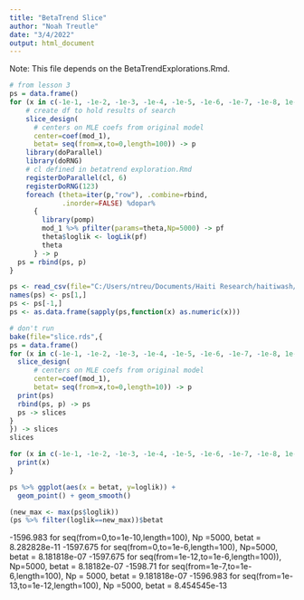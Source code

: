 ```yaml
---
title: "BetaTrend Slice"
author: "Noah Treutle"
date: "3/4/2022"
output: html_document
---
```


Note: This file depends on the BetaTrendExplorations.Rmd.

```r
# from lesson 3
ps = data.frame()
for (x in c(-1e-1, -1e-2, -1e-3, -1e-4, -1e-5, -1e-6, -1e-7, -1e-8, 1e-1, 1e-2, 1e-3, 1e-4, 1e-5)) {
    # create df to hold results of search
    slice_design(
      # centers on MLE coefs from original model
      center=coef(mod_1),
      betat= seq(from=x,to=0,length=100)) -> p
    library(doParallel)
    library(doRNG)
    # cl defined in betatrend exploration.Rmd
    registerDoParallel(cl, 6)
    registerDoRNG(123)
    foreach (theta=iter(p,"row"), .combine=rbind,
             .inorder=FALSE) %dopar%
      {
        library(pomp)
        mod_1 %>% pfilter(params=theta,Np=5000) -> pf
        theta$loglik <- logLik(pf)
        theta
      } -> p
  ps = rbind(ps, p)
}
```


```r
ps <- read_csv(file="C:/Users/ntreu/Documents/Haiti Research/haitiwash/betatSlice.csv")
names(ps) <- ps[1,]
ps <- ps[-1,]
ps <- as.data.frame(sapply(ps,function(x) as.numeric(x)))
```

```r
# don't run
bake(file="slice.rds",{
ps = data.frame()
for (x in c(-1e-1, -1e-2, -1e-3, -1e-4, -1e-5, -1e-6, -1e-7, -1e-8, 1e-1, 1e-2, 1e-3, 1e-4, 1e-5)) {
  slice_design(
      # centers on MLE coefs from original model
      center=coef(mod_1),
      betat= seq(from=x,to=0,length=10)) -> p
  print(ps)
  rbind(ps, p) -> ps
  ps -> slices
}
}) -> slices
slices

for (x in c(-1e-1, -1e-2, -1e-3, -1e-4, -1e-5, -1e-6, -1e-7, -1e-8, 1e-1, 1e-2, 1e-3, 1e-4, 1e-5)) {
  print(x)
}
```


```r
ps %>% ggplot(aes(x = betat, y=loglik)) +
  geom_point() + geom_smooth()
```


```r
(new_max <- max(ps$loglik))
(ps %>% filter(loglik==new_max))$betat
```

-1596.983 for seq(from=0,to=1e-10,length=100), Np =5000, betat = 8.282828e-11
-1597.675 for seq(from=0,to=1e-6,length=100), Np=5000, betat = 8.181818e-07
-1597.675 for seq(from=1e-12,to=1e-6,length=100)), Np=5000, betat = 8.18182e-07
-1598.71 for seq(from=1e-7,to=1e-6,length=100), Np = 5000, betat = 9.181818e-07
-1596.983 for seq(from=1e-13,to=1e-12,length=100), Np =5000, betat = 8.454545e-13



